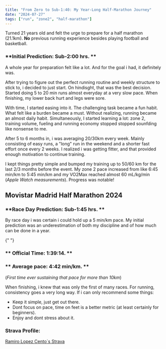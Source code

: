 ```yaml
---
title: "From Zero to Sub-1:40: My Year-Long Half-Marathon Journey"
date: "2024-07-27"
tags: ["run", "zone2", "half-marathon"]
---
```


Turned 21 years old and felt the urge to prepare for a half marathon (21.1km). **No** previous running experience besides playing football and basketball.

### **Initial Prediction: Sub-2:00 hrs. **

A whole year for preparation felt like a lot. And for the goal i had, it definitely was.

After trying to figure out the perfect running routine and weekly structure to stick to, i decided to just start. On hindisght, that was the best decision. Started doing 5 to 20 min runs almost everyday at a very slow pace. When finishing, my lower back hurt and legs were sore.

With time, I started easing into it. The challenging task became a fun habit. What felt like a burden became a must. Without realizing, running became an almost daily habit. Simultaneously, I started learning a lot: zone 2, training volume, fueling and running economy stopped stopped sounfding like nonsense to me.

After 5 to 6 months in, i was averaging 20/30km every week. Mainly consisting of easy runs, a "long" run in the weekend and a shorter fast effort once every 2 weeks.
I realized i was getting fitter, and that provided enough motivation to continue training.

I kept things pretty simple and bumped my training up to 50/60 km for the last 2/3 months before the event. My zone 2 pace increased from like 6:45 min/km to 5:45 min/km and my VO2Max reached almost 60 mL/kg/min (_Apple Watch measurements_). Progress was notable!

## Movistar Madrid Half Marathon 2024

### **Race Day Prediction: Sub-1:45 hrs. **

By race day i was certain i could hold up a 5 min/km pace. My initial prediction was an underestimation of both my discipline and of how much can be done in a year.

<CustomImage
  src="https://raw.githubusercontent.com/ramirolc02/content/master/images/half-start.jpg"
  alt="Half Marathon start"
/>{" "}

### ** Official Time: 1:39:14. **

### ** Average pace: 4:42 min/km. **

(_First time ever sustaining that pace for more than 10km_)

<CustomImage
  src="https://raw.githubusercontent.com/ramirolc02/content/master/images/half-finish.jpeg"
  alt="Half Marathon Finish"
/>

When finishing, i knew that was only the first of many races. For running, consistency goes a very long way.
If i can only recommend some things:

- Keep it simple, just get out there.
- Dont focus on pace, time on feet is a better metric (at least certainly for beginners).
- Enjoy and dont stress about it.

### **Strava Profile:**

[Ramiro Lopez Cento´s Strava](https://www.strava.com/athletes/121332639)
